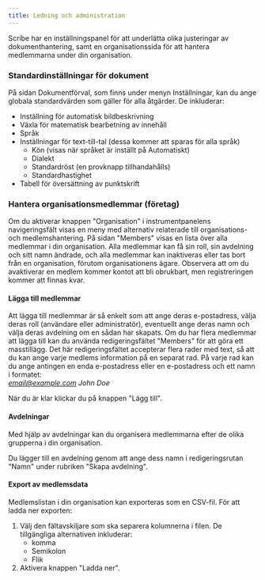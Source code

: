 ```yaml
---
title: Ledning och administration
---
```



Scribe har en inställningspanel för att underlätta olika justeringar av dokumenthantering, samt en organisationssida för att hantera medlemmarna under din organisation.

### Standardinställningar för dokument 

På sidan Dokumentförval, som finns under menyn Inställningar, kan du ange globala standardvärden som gäller för alla åtgärder. De inkluderar:
* Inställning för automatisk bildbeskrivning
* Växla för matematisk bearbetning av innehåll
* Språk
* Inställningar för text-till-tal (dessa kommer att sparas för alla språk)
    * Kön (visas när språket är inställt på Automatiskt)
    * Dialekt
    * Standardröst (en provknapp tillhandahålls)
    * Standardhastighet
* Tabell för översättning av punktskrift

### Hantera organisationsmedlemmar (företag)

Om du aktiverar knappen "Organisation" i instrumentpanelens navigeringsfält visas en meny med alternativ relaterade till organisations- och medlemshantering. På sidan "Members" visas en lista över alla medlemmar i din organisation. Alla medlemmar kan få sin roll, sin avdelning och sitt namn ändrade, och alla medlemmar kan inaktiveras eller tas bort från en organisation, förutom organisationens ägare. Observera att om du avaktiverar en medlem kommer kontot att bli obrukbart, men registreringen kommer att finnas kvar.

#### Lägga till medlemmar

Att lägga till medlemmar är så enkelt som att ange deras e-postadress, välja deras roll (användare eller administratör), eventuellt ange deras namn och välja deras avdelning om en sådan har skapats.
Om du har flera medlemmar att lägga till kan du använda redigeringsfältet "Members" för att göra ett masstillägg. Det här redigeringsfältet accepterar flera rader med text, så att du kan ange varje medlems information på en separat rad. På varje rad kan du ange antingen en enda e-postadress eller en e-postadress och ett namn i formatet:  
*email@example.com John Doe*

När du är klar klickar du på knappen "Lägg till". 

#### Avdelningar

Med hjälp av avdelningar kan du organisera medlemmarna efter de olika grupperna i din organisation.

Du lägger till en avdelning genom att ange dess namn i redigeringsrutan "Namn" under rubriken "Skapa avdelning".

#### Export av medlemsdata

Medlemslistan i din organisation kan exporteras som en CSV-fil. För att ladda ner exporten:
1. Välj den fältavskiljare som ska separera kolumnerna i filen. De tillgängliga alternativen inkluderar:
    * komma
    * Semikolon
    * Flik
1. Aktivera knappen "Ladda ner".

